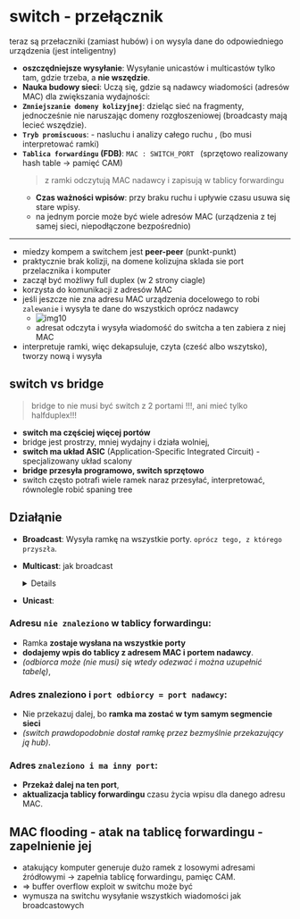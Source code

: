 # switch - przełącznik

teraz są przełaczniki (zamiast hubów) i on wysyla dane do odpowiedniego urządzenia (jest inteligentny)

- **oszczędniejsze wysyłanie**: Wysyłanie unicastów i multicastów tylko tam, gdzie trzeba, a **nie wszędzie**.
- **Nauka budowy sieci**: Uczą się, gdzie są nadawcy wiadomości (adresów MAC) dla zwiększania wydajności:
- **`Zmniejszanie domeny kolizyjnej`**: dzieląc sieć na fragmenty, jednocześnie nie naruszając domeny rozgłoszeniowej (broadcasty mają lecieć wszędzie).
- **`Tryb promiscuous`**: - nasluchu i analizy całego ruchu , (bo musi interpretować ramki)
- **`Tablica forwardingu` (FDB)**: `MAC : SWITCH_PORT ` (sprzętowo realizowany hash table -> pamięć CAM)
  > z ramki odczytują MAC nadawcy i zapisują w tablicy forwardingu
  - **Czas ważności wpisów**: przy braku ruchu i upływie czasu usuwa się stare wpisy.
  - na jednym porcie może być wiele adresów MAC (urządzenia z tej samej sieci, niepodłączone bezpośrednio)

---

- miedzy kompem a switchem jest **peer-peer** (punkt-punkt)
- praktycznie brak kolizji, na domene kolizujna sklada sie port przelacznika i komputer
- zaczął być możliwy full duplex (w 2 strony ciagle)
- korzysta do komunikacji z adresów MAC
- jeśli jeszcze nie zna adresu MAC urządzenia docelowego to robi `zalewanie` i wysyła te dane do wszystkich oprócz nadawcy
  - ![img10](/lab2/img/img10.webp)
  - adresat odczyta i wysyła wiadomość do switcha a ten zabiera z niej MAC
- interpretuje ramki, więc dekapsuluje, czyta (cześć albo wszytsko), tworzy nową i wysyła

## switch vs bridge

> bridge to nie musi być switch z 2 portami !!!, ani mieć tylko halfduplex!!!

- **switch ma częściej więcej portów**
- bridge jest prostrzy, mniej wydajny i działa wolniej,
- **switch ma układ ASIC** (Application-Specific Integrated Circuit) - specjalizowany układ scalony
- **bridge przesyła programowo, switch sprzętowo**
- switch często potrafi wiele ramek naraz przesyłać, interpretować, równolegle robić spaning tree

## Działąnie


- **Broadcast**: Wysyła ramkę na wszystkie porty. `oprócz tego, z którego przyszła`.
- **Multicast**: jak broadcast

  <Details summary='zaawansowane switche'>

  Podłączone hosty wysyłają najpierw komunikat protokołu IGMP o chęci dołączenia do transmisji, zapisują kto i na którym porcie jest zainteresowany grupą i przekazują multicasty tylko do odpowiednich hostów.

  </Details>

- **Unicast**:

### **Adresu `nie znaleziono` w tablicy forwardingu**:

- Ramka **zostaje wysłana na wszystkie porty**
- **dodajemy wpis do tablicy z adresem MAC i portem nadawcy**.
- _(odbiorca może (nie musi) się wtedy odezwać i można uzupełnić tabelę)_,

### **Adres znaleziono i `port odbiorcy = port nadawcy`**:

- Nie przekazuj dalej, bo **ramka ma zostać w tym samym segmencie sieci**
- _(switch prawdopodobnie dostał ramkę przez bezmyślnie przekazujący ją hub)_.

### **Adres `znaleziono i ma inny port`**:

- **Przekaż dalej na ten port**,
- **aktualizacja tablicy forwardingu** czasu życia wpisu dla danego adresu MAC.

## MAC flooding - atak na tablicę forwardingu - zapelnienie jej

- atakujący komputer generuje dużo ramek z losowymi adresami źródłowymi -> zapełnia tablicę forwardingu, pamięc CAM.
- => buffer overflow exploit w switchu może być
- wymusza na switchu wysyłanie wszystkich wiadomości jak broadcastowych
